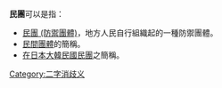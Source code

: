 '''民團'''可以是指：
*[[民團_(防禦團體)|民團 (防禦團體)]]，地方人民自行組織起的一種防禦團體。
*[[民間團體|民間團體]]的簡稱。
*[[在日本大韓民國民團|在日本大韓民國民團]]之簡稱。

{{消歧義}}

[[Category:二字消歧义|Category:二字消歧义]]